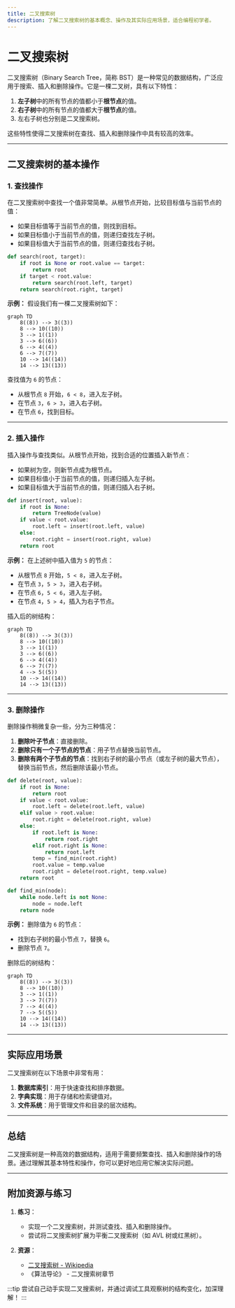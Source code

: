 ```yaml
---
title: 二叉搜索树
description: 了解二叉搜索树的基本概念、操作及其实际应用场景，适合编程初学者。
---
```


# 二叉搜索树

二叉搜索树（Binary Search Tree，简称 BST）是一种常见的数据结构，广泛应用于搜索、插入和删除操作。它是一棵二叉树，具有以下特性：

1. **左子树**中的所有节点的值都小于**根节点**的值。
2. **右子树**中的所有节点的值都大于**根节点**的值。
3. 左右子树也分别是二叉搜索树。

这些特性使得二叉搜索树在查找、插入和删除操作中具有较高的效率。

---

## 二叉搜索树的基本操作

### 1. 查找操作
在二叉搜索树中查找一个值非常简单。从根节点开始，比较目标值与当前节点的值：
- 如果目标值等于当前节点的值，则找到目标。
- 如果目标值小于当前节点的值，则递归查找左子树。
- 如果目标值大于当前节点的值，则递归查找右子树。

```python
def search(root, target):
    if root is None or root.value == target:
        return root
    if target < root.value:
        return search(root.left, target)
    return search(root.right, target)
```

**示例：**
假设我们有一棵二叉搜索树如下：

```mermaid
graph TD
    8((8)) --> 3((3))
    8 --> 10((10))
    3 --> 1((1))
    3 --> 6((6))
    6 --> 4((4))
    6 --> 7((7))
    10 --> 14((14))
    14 --> 13((13))
```

查找值为 `6` 的节点：
- 从根节点 `8` 开始，`6 < 8`，进入左子树。
- 在节点 `3`，`6 > 3`，进入右子树。
- 在节点 `6`，找到目标。

---

### 2. 插入操作
插入操作与查找类似。从根节点开始，找到合适的位置插入新节点：
- 如果树为空，则新节点成为根节点。
- 如果目标值小于当前节点的值，则递归插入左子树。
- 如果目标值大于当前节点的值，则递归插入右子树。

```python
def insert(root, value):
    if root is None:
        return TreeNode(value)
    if value < root.value:
        root.left = insert(root.left, value)
    else:
        root.right = insert(root.right, value)
    return root
```

**示例：**
在上述树中插入值为 `5` 的节点：
- 从根节点 `8` 开始，`5 < 8`，进入左子树。
- 在节点 `3`，`5 > 3`，进入右子树。
- 在节点 `6`，`5 < 6`，进入左子树。
- 在节点 `4`，`5 > 4`，插入为右子节点。

插入后的树结构：

```mermaid
graph TD
    8((8)) --> 3((3))
    8 --> 10((10))
    3 --> 1((1))
    3 --> 6((6))
    6 --> 4((4))
    6 --> 7((7))
    4 --> 5((5))
    10 --> 14((14))
    14 --> 13((13))
```

---

### 3. 删除操作
删除操作稍微复杂一些，分为三种情况：
1. **删除叶子节点**：直接删除。
2. **删除只有一个子节点的节点**：用子节点替换当前节点。
3. **删除有两个子节点的节点**：找到右子树的最小节点（或左子树的最大节点），替换当前节点，然后删除该最小节点。

```python
def delete(root, value):
    if root is None:
        return root
    if value < root.value:
        root.left = delete(root.left, value)
    elif value > root.value:
        root.right = delete(root.right, value)
    else:
        if root.left is None:
            return root.right
        elif root.right is None:
            return root.left
        temp = find_min(root.right)
        root.value = temp.value
        root.right = delete(root.right, temp.value)
    return root

def find_min(node):
    while node.left is not None:
        node = node.left
    return node
```

**示例：**
删除值为 `6` 的节点：
- 找到右子树的最小节点 `7`，替换 `6`。
- 删除节点 `7`。

删除后的树结构：

```mermaid
graph TD
    8((8)) --> 3((3))
    8 --> 10((10))
    3 --> 1((1))
    3 --> 7((7))
    7 --> 4((4))
    7 --> 5((5))
    10 --> 14((14))
    14 --> 13((13))
```

---

## 实际应用场景

二叉搜索树在以下场景中非常有用：
1. **数据库索引**：用于快速查找和排序数据。
2. **字典实现**：用于存储和检索键值对。
3. **文件系统**：用于管理文件和目录的层次结构。

---

## 总结

二叉搜索树是一种高效的数据结构，适用于需要频繁查找、插入和删除操作的场景。通过理解其基本特性和操作，你可以更好地应用它解决实际问题。

---

## 附加资源与练习

1. **练习**：
   - 实现一个二叉搜索树，并测试查找、插入和删除操作。
   - 尝试将二叉搜索树扩展为平衡二叉搜索树（如 AVL 树或红黑树）。

2. **资源**：
   - [二叉搜索树 - Wikipedia](https://en.wikipedia.org/wiki/Binary_search_tree)
   - 《算法导论》 - 二叉搜索树章节

:::tip
尝试自己动手实现二叉搜索树，并通过调试工具观察树的结构变化，加深理解！
:::